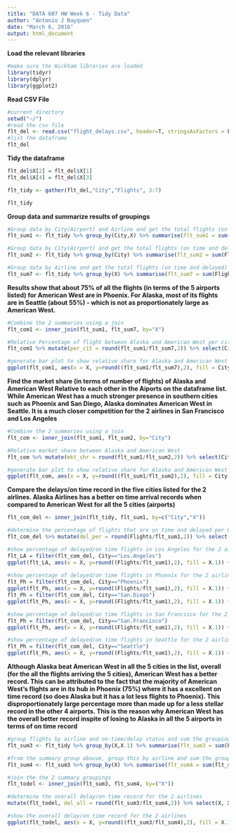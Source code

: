 ```yaml
---
title: "DATA 607 HW Week 6 - Tidy Data"
author: "Antonio J Bayquen"
date: "March 6, 2016"
output: html_document
---
```


**Load the relevant libraries**
```r
#make sure the Wickham libraries are loaded
library(tidyr)
library(dplyr)
library(ggplot2)
```

**Read CSV File**
```r
#current directory
setwd("~/")
#read the csv file
flt_del <- read.csv("flight_delays.csv", header=T, stringsAsFactors = F)
#list the dataframe
flt_del
```

**Tidy the dataframe**
```r

flt_del$X[2] = flt_del$X[1]
flt_del$X[4] = flt_del$X[3]

flt_tidy <- gather(flt_del,"City","Flights", 3:7)

flt_tidy
```

**Group data and summarize results of groupings **

```r
#Group data by City(Airport) and Airline and get the total flights (on time and delayed) per group
flt_sum1 <- flt_tidy %>% group_by(City,X) %>% summarise(flt_sum1 = sum(Flights))

#Group data by City(Airport) and get the total flights (on time and delayed) per group (City)
flt_sum2 <- flt_tidy %>% group_by(City) %>% summarise(flt_sum2 = sum(Flights))

#Group data by Airline and get the total flights (on time and delayed) per group Airline
flt_sum7 <- flt_tidy %>% group_by(X) %>% summarise(flt_sum7 = sum(Flights))

```


**Results show that about 75% of all the flights (in terms of the 5 airports listed) for American West are in Phoenix. For Alaska, most of its flights are in Seattle (about 55%)  - which is not as proportionately large as American West.**

```r

#Combine the 2 summaries using a join
flt_com1 <- inner_join(flt_sum1, flt_sum7, by="X")

#Relative Percentage of flight between Alaska and American West per city
flt_com1 %>% mutate(per_cit = round(flt_sum1/flt_sum7,2)) %>% select(City, X, per_cit)

#generate bar plot to show relative share for Alaska and American West per City
ggplot(flt_com1, aes(x = X, y=round((flt_sum1/flt_sum7),2), fill = City)) +  geom_bar(stat="identity",position="dodge") + xlab("Airlines") + ylab("Percentage of Flights per City") 

```


**Find the market share (in terms of number of flights) of Alaska and American West Relative to each other in the Aiports on the dataframe list.**
**While American West has a much stronger presence in southern cities such as Phoenix and San Diego, Alaska dominates American West in Seattle. It is a much closer competition for the 2 airlines in San Francisco and Los Angeles**

```r

#Combine the 2 summaries using a join
flt_com <- inner_join(flt_sum1, flt_sum2, by="City")

#Relative market share between Alaska and American West
flt_com %>% mutate(mkt_shr = round(flt_sum1/flt_sum2,2)) %>% select(City, X, mkt_shr)

#generate bar plot to show relative share for Alaska and American West per City
ggplot(flt_com, aes(x = X, y=round((flt_sum1/flt_sum2),2), fill = City)) +  geom_bar(stat="identity",position="dodge") + xlab("Airlines") + ylab("Market Shares (Relative to each other)") 

```


**Compare the delays/on time record in the five cities listed for the 2 airlines.
Alaska Airlines has a better on time arrival records when compared to American West for all the 5 cities (airports)**

```r
flt_com_del <- inner_join(flt_tidy, flt_sum1, by=c("City","X"))

#determine the percentage of flights that are on time and delayed per City per Airline
flt_com_del %>% mutate(del_per = round(Flights/flt_sum1,2)) %>% select(City, X, X.1, del_per)

#show percentage of delayed/on time flights in Los Angeles for the 2 airlines
flt_LA = filter(flt_com_del, City=="Los.Angeles")
ggplot(flt_LA, aes(x = X, y=round((Flights/flt_sum1),2), fill = X.1)) +  geom_bar(stat="identity", position="dodge") + xlab("Airlines") + ylab("Percentage Delayed/On Time(Los Angeles)")
                                                                                                                                               
#show percentage of delayed/on time flights in Phoenix for the 2 airlines
flt_Ph = filter(flt_com_del, City=="Phoenix")
ggplot(flt_Ph, aes(x = X, y=round((Flights/flt_sum1),2), fill = X.1)) +  geom_bar(stat="identity", position="dodge") + xlab("Airlines") + ylab("Percentage Delayed/On Time(Phoenix)")                                                                                                                                            #show percentage of delayed/on time flights in San Diego for the 2 airlines
flt_Ph = filter(flt_com_del, City=="San.Diego")
ggplot(flt_Ph, aes(x = X, y=round((Flights/flt_sum1),2), fill = X.1)) +  geom_bar(stat="identity", position="dodge") + xlab("Airlines") + ylab("Percentage Delayed/On Time(San Diego)")

#show percentage of delayed/on time flights in San Francisco for the 2 airlines
flt_Ph = filter(flt_com_del, City=="San.Francisco")
ggplot(flt_Ph, aes(x = X, y=round((Flights/flt_sum1),2), fill = X.1)) +  geom_bar(stat="identity", position="dodge") + xlab("Airlines") + ylab("Percentage Delayed/On Time(San Francisco)")

#show percentage of delayed/on time flights in Seattle for the 2 airlines
flt_Ph = filter(flt_com_del, City=="Seattle")
ggplot(flt_Ph, aes(x = X, y=round((Flights/flt_sum1),2), fill = X.1)) +  geom_bar(stat="identity", position="dodge") + xlab("Airlines") + ylab("Percentage Delayed/On Time(Seattle)")
```


**Although Alaska beat American West in all the 5 cities in the list, overall (for the all the flights arriving the 5 cities), American West has a better record. This can be attributed to the fact that the majority of American West's flights are in its hub in Phoenix (75%) where it has a excellent on time record (so does Alaska but it has a lot less flights to Phoenix). This disproportionately large percentage more than made up for a less stellar record in the other 4 airports. This is the reason why American West has the overall better record inspite of losing to Alaska in all the 5 airports in terms of on time record**

```r
#group flights by airline and on-time/delay status and sum the grouping
flt_sum3 <- flt_tidy %>% group_by(X,X.1) %>% summarise(flt_sum3 = sum(Flights))

#from the summary group abouve, group this by airline and sum the grouping
flt_sum4 <- flt_sum3 %>% group_by(X) %>% summarise(flt_sum4 = sum(flt_sum3))

#join the the 2 summary groupings
flt_todel <- inner_join(flt_sum3, flt_sum4, by=("X"))

#determine the overall delay/on time record for the 2 airlines
mutate(flt_todel, del_all = round(flt_sum3/flt_sum4,2)) %>% select(X, X.1,del_all)

#show the overall delay/on time record for the 2 airlines
ggplot(flt_todel, aes(x = X, y=round((flt_sum3/flt_sum4),2), fill = X.1)) +  geom_bar(stat="identity") + xlab("Airlines") + ylab("Overall Percentage of Delayed Flights") 
```
